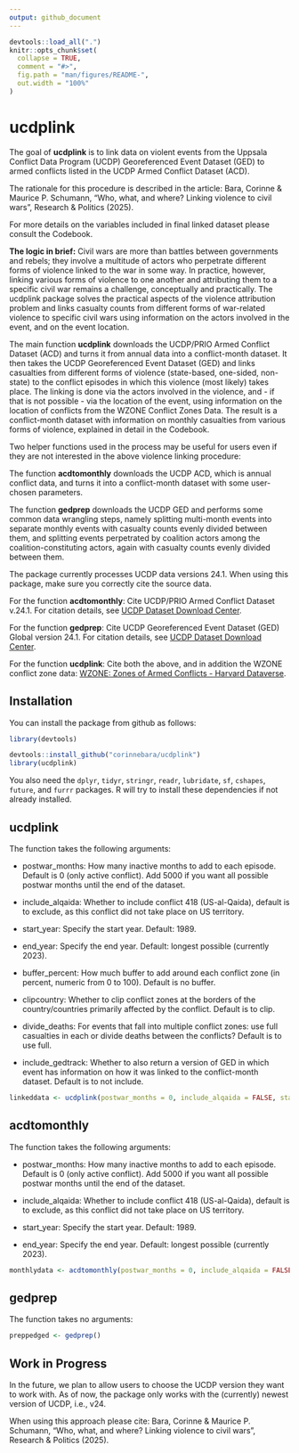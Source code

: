 ```yaml
---
output: github_document
---
```


<!-- README.md is generated from README.Rmd. Please edit that file -->

```r
devtools::load_all(".")
knitr::opts_chunk$set(
  collapse = TRUE,
  comment = "#>",
  fig.path = "man/figures/README-",
  out.width = "100%"
)
```

# ucdplink

The goal of **ucdplink** is to link data on violent events from the Uppsala Conflict Data Program (UCDP) Georeferenced Event Dataset (GED) to armed conflicts listed in the UCDP Armed Conflict Dataset (ACD).

The rationale for this procedure is described in the article:
Bara, Corinne & Maurice P. Schumann, "Who, what, and where? Linking violence to civil wars", Research & Politics (2025).

For more details on the variables included in final linked dataset please consult the Codebook.

**The logic in brief:** Civil wars are more than battles between governments and rebels; they involve a multitude of actors who perpetrate different forms of violence linked to the war in some way. In practice, however, linking various forms of violence to one another and attributing them to a specific civil war remains a challenge, conceptually and practically. The ucdplink package solves the practical aspects of the violence attribution problem and links casualty counts from different forms of war-related violence to specific civil wars using information on the actors involved in the event, and on the event location.

The main function **ucdplink** downloads the UCDP/PRIO Armed Conflict Dataset (ACD) and turns it from annual data into a conflict-month dataset. It then takes the UCDP Georeferenced Event Dataset (GED) and links casualties from different forms of violence (state-based, one-sided, non-state) to the conflict episodes in which this violence (most likely) takes place. The linking is done via the actors involved in the violence, and - if that is not possible - via the location of the event, using information on the location of conflicts from the WZONE Conflict Zones Data. The result is a conflict-month dataset with information on monthly casualties from various forms of violence, explained in detail in the Codebook.

Two helper functions used in the process may be useful for users even if they are not interested in the above violence linking procedure:

The function **acdtomonthly** downloads the UCDP ACD, which is annual conflict data, and turns it into a conflict-month dataset with some user-chosen parameters.

The function **gedprep** downloads the UCDP GED and performs some common data wrangling steps, namely splitting multi-month events into separate monthly events with casualty counts evenly divided between them, and splitting events perpetrated by coalition actors among the coalition-constituting actors, again with casualty counts evenly divided between them.

The package currently processes UCDP data versions 24.1. When using this package, make sure you correctly cite the source data.

For the function **acdtomonthly**: Cite UCDP/PRIO Armed Conflict Dataset v.24.1. For citation details, see [UCDP Dataset Download Center](https://ucdp.uu.se/downloads/).

For the function **gedprep**: Cite UCDP Georeferenced Event Dataset (GED) Global version 24.1. For citation details, see [UCDP Dataset Download Center](https://ucdp.uu.se/downloads/).

For the function **ucdplink**: Cite both the above, and in addition the WZONE conflict zone data: [WZONE: Zones of Armed Conflicts - Harvard Dataverse](https://dataverse.harvard.edu/dataset.xhtml?persistentId=doi:10.7910/DVN/PUWJEU).

## Installation

You can install the package from github as follows:

``` r
library(devtools)

devtools::install_github("corinnebara/ucdplink")
library(ucdplink)
```

You also need the `dplyr`, `tidyr`, `stringr`, `readr`, `lubridate`, `sf`, `cshapes`, `future`, and `furrr` packages. R will try to install these dependencies if not already installed.

## ucdplink

The function takes the following arguments:

-   postwar_months: How many inactive months to add to each episode. Default is 0 (only active conflict). Add 5000 if you want all possible postwar months until the end of the dataset.

-   include_alqaida: Whether to include conflict 418 (US-al-Qaida), default is to exclude, as this conflict did not take place on US territory.

-   start_year: Specify the start year. Default: 1989.

-   end_year: Specify the end year. Default: longest possible (currently 2023).

-   buffer_percent: How much buffer to add around each conflict zone (in percent, numeric from 0 to 100). Default is no buffer.

-   clipcountry: Whether to clip conflict zones at the borders of the country/countries primarily affected by the conflict. Default is to clip.

-   divide_deaths: For events that fall into multiple conflict zones: use full casualties in each or divide deaths between the conflicts? Default is to use full.

-   include_gedtrack: Whether to also return a version of GED in which event has information on how it was linked to the conflict-month dataset. Default is to not include.

```r
linkeddata <- ucdplink(postwar_months = 0, include_alqaida = FALSE, start_year = 1989, end_year = 2023, buffer_percent = 0, clipcountry = TRUE, divide_deaths = FALSE, include_gedtrack = FALSE)
```

## acdtomonthly

The function takes the following arguments:

-   postwar_months: How many inactive months to add to each episode. Default is 0 (only active conflict). Add 5000 if you want all possible postwar months until the end of the dataset.

-   include_alqaida: Whether to include conflict 418 (US-al-Qaida), default is to exclude, as this conflict did not take place on US territory.

-   start_year: Specify the start year. Default: 1989.

-   end_year: Specify the end year. Default: longest possible (currently 2023).

```r
monthlydata <- acdtomonthly(postwar_months = 0, include_alqaida = FALSE, start_year = 1989, end_year = 2023)
```

## gedprep

The function takes no arguments:

```r
preppedged <- gedprep()
```

## Work in Progress

In the future, we plan to allow users to choose the UCDP version they want to work with. As of now, the package only works with the (currently) newest version of UCDP, i.e., v24.


When using this approach please cite:
Bara, Corinne & Maurice P. Schumann, "Who, what, and where? Linking violence to civil wars", Research & Politics (2025).

